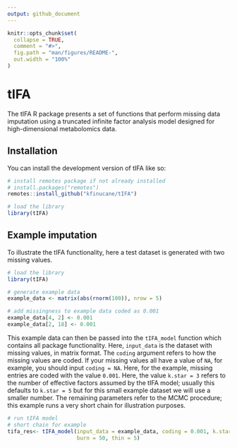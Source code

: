 ```yaml
---
output: github_document
---
```


<!-- README.md is generated from README.Rmd. Please edit that file -->

```r
knitr::opts_chunk$set(
  collapse = TRUE,
  comment = "#>",
  fig.path = "man/figures/README-",
  out.width = "100%"
)
```

# tIFA

The tIFA R package presents a set of functions that perform missing data imputation using a truncated infinite factor analysis model designed for high-dimensional metabolomics data.


## Installation

You can install the development version of tIFA like so:

``` r
# install remotes package if not already installed
# install.packages("remotes")
remotes::install_github("kfinucane/tIFA")

# load the library
library(tIFA)

```

## Example imputation

To illustrate the tIFA functionality, here a test dataset is generated with two missing values.

```r
# load the library
library(tIFA)

# generate example data
example_data <- matrix(abs(rnorm(100)), nrow = 5)

# add missingness to example data coded as 0.001
example_data[4, 2] <- 0.001
example_data[2, 18] <- 0.001
```

This example data can then be passed into the `tIFA_model` function which contains all package functionality. Here, `input_data` is the dataset with missing values, in matrix format. The `coding` argument refers to how the missing values are coded. If your missing values all have a value of `NA`, for example, you should input `coding = NA`. Here, for the example, missing entries are coded with the value `0.001`. Here, the value `k.star = 3` refers to the number of effective factors assumed by the tIFA model; usually this defaults to `k.star = 5` but for this small example dataset we will use a smaller number. The remaining parameters refer to the MCMC procedure; this example runs a very short chain for illustration purposes.

```r
# run tIFA model
# short chain for example
tifa_res<- tIFA_model(input_data = example_data, coding = 0.001, k.star = 3, n.iters = 100,
                      burn = 50, thin = 5)
```

